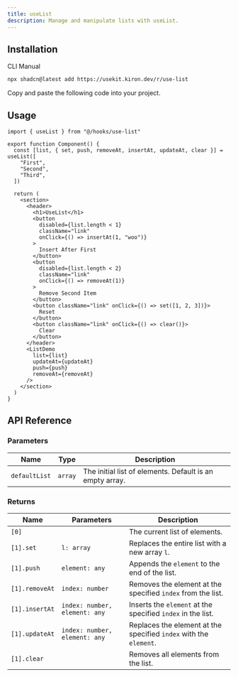 ```yaml
---
title: useList
description: Manage and manipulate lists with useList.
---
```


<ComponentPreview name="use-list-demo" />

## Installation

<Tabs defaultValue="cli">

<TabsList>
  <TabsTrigger value="cli">CLI</TabsTrigger>
  <TabsTrigger value="manual">Manual</TabsTrigger>
</TabsList>

<TabsContent value="cli">

```bash
npx shadcn@latest add https://usekit.kiron.dev/r/use-list
```

</TabsContent>

<TabsContent value="manual">

<Steps>

<Step>Copy and paste the following code into your project.</Step>

<ComponentSource name="use-list" />

</Steps>

</TabsContent>

</Tabs>

## Usage

```tsx {1, 4}
import { useList } from "@/hooks/use-list"

export function Component() {
  const [list, { set, push, removeAt, insertAt, updateAt, clear }] = useList([
    "First",
    "Second",
    "Third",
  ])

  return (
    <section>
      <header>
        <h1>UseList</h1>
        <button
          disabled={list.length < 1}
          className="link"
          onClick={() => insertAt(1, "woo")}
        >
          Insert After First
        </button>
        <button
          disabled={list.length < 2}
          className="link"
          onClick={() => removeAt(1)}
        >
          Remove Second Item
        </button>
        <button className="link" onClick={() => set([1, 2, 3])}>
          Reset
        </button>
        <button className="link" onClick={() => clear()}>
          Clear
        </button>
      </header>
      <ListDemo
        list={list}
        updateAt={updateAt}
        push={push}
        removeAt={removeAt}
      />
    </section>
  )
}
```

## API Reference

### Parameters

| Name          | Type    | Description                                              |
| ------------- | ------- | -------------------------------------------------------- |
| `defaultList` | `array` | The initial list of elements. Default is an empty array. |

### Returns

| Name           | Parameters                    | Description                                                       |
| -------------- | ----------------------------- | ----------------------------------------------------------------- |
| `[0]`          |                               | The current list of elements.                                     |
| `[1].set`      | `l: array`                    | Replaces the entire list with a new array `l`.                    |
| `[1].push`     | `element: any`                | Appends the `element` to the end of the list.                     |
| `[1].removeAt` | `index: number`               | Removes the element at the specified `index` from the list.       |
| `[1].insertAt` | `index: number, element: any` | Inserts the `element` at the specified `index` in the list.       |
| `[1].updateAt` | `index: number, element: any` | Replaces the element at the specified `index` with the `element`. |
| `[1].clear`    |                               | Removes all elements from the list.                               |
